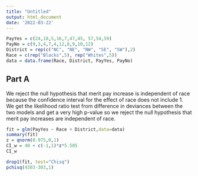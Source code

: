 ---
title: "Untitled"
output: html_document
date: '2022-03-22'
---
```{r}
PayYes = c(24,10,5,16,7,47,45, 57,54,59)
PayNo = c(9,3,4,7,4,12,8,9,10,12)
District = rep(c("NC", "NE", "NW", "SE", "SW"),2)
Race = c(rep("Blacks",5), rep("Whites",5))
data = data.frame(Race, District, PayYes, PayNo)
```

## Part A
We reject the null hypothesis that merit pay increase is independent of race because the confidence interval for the effect of race does not include 1.
We get the likelihood ratio test from difference in deviances between the two models and get a very high p-value so we reject the null hypothesis that merit pay increases are independent of race.
```{r}
fit = glm(PayYes ~ Race + District,data=data)
summary(fit)
z = qnorm(0.975,0,1)
CI_w = 40 + c(-1,1)*z*5.505
CI_w

drop1(fit, test="Chisq")
pchisq(4303-303,1)
```


